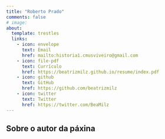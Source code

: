 ```yaml
---
title: "Roberto Prado"
comments: false
# image: 
about:
  template: trestles
  links:
    - icon: envelope
      text: Email
      href: mailto:historia1.cmusviveiro@gmail.com
    - icon: file-pdf
      text: Currículo
      href: https://beatrizmilz.github.io/resume/index.pdf  
    - icon: github
      text: GitHub
      href: https://github.com/beatrizmilz
    - icon: twitter
      text: Twitter
      href: https://twitter.com/BeaMilz      
---
```


## Sobre o autor da páxina
